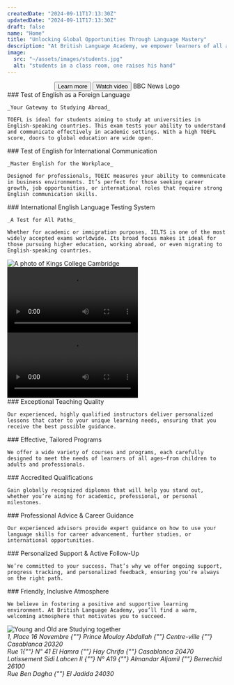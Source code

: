 ```yaml
---
createdDate: "2024-09-11T17:13:30Z"
updatedDate: "2024-09-11T17:13:30Z"
draft: false
name: "Home"
title: "Unlocking Global Opportunities Through Language Mastery"
description: "At British Language Academy, we empower learners of all ages with flexible programs and exceptional teaching. Whether improving language skills or preparing for exams, we’ve got you covered."
image:
  src: "~/assets/images/students.jpg"
  alt: "students in a class room, one raises his hand"
---
```




<Section
  mode="dark"
  align="center"
  type="grid"
  title={frontmatter.title}
  blurb={frontmatter.description}
  background={students}
  hero
>
  <Button slot="actions" type="link" href="#" icon-right="arrow-right" color="primary" size="base" rounded="lg">
    Learn more
  </Button>
  <Button
    slot="actions"
    type="link"
    href="#british-language-academy-a-legacy-of-language-mastery"
    icon-left="camera"
    color="secondary"
    size="base"
    rounded="lg"
  >
    Watch video
  </Button>
  <Icon
    slot="featured"
    name="bbc-news"
    class="h-12 mr-5 rtl:ml-5 last:mr-0 last:rtl:ml-0 mb-5 lg:mb-0 text-slate-400 hover:text-slate-300"
  >
    BBC News Logo
  </Icon>
  <Carousel />
</Section>

<Section class="bg-slate-100 dark:bg-slate-800" title="Achieve Your Language Goals with Global Certifications" blurb="At British Language Academy, we offer an extensive range of internationally recognized language exams, each designed to validate your English proficiency for academic, professional, or personal success.">
  <SectionItem slot="grid" icon-name="toefl" icon-color="secondary">
    ### Test of English as a Foreign Language

    _Your Gateway to Studying Abroad_

    TOEFL is ideal for students aiming to study at universities in English-speaking countries. This exam tests your ability to understand and communicate effectively in academic settings. With a high TOEFL score, doors to global education are wide open.

  </SectionItem>

  <SectionItem slot="grid" icon-name="toeic" icon-color="secondary">
    ### Test of English for International Communication

    _Master English for the Workplace_

    Designed for professionals, TOEIC measures your ability to communicate in business environments. It’s perfect for those seeking career growth, job opportunities, or international roles that require strong English communication skills.

  </SectionItem>

  <SectionItem slot="grid" icon-name="ielts" icon-color="secondary">
    ### International English Language Testing System

    _A Test for All Paths_

    Whether for academic or immigration purposes, IELTS is one of the most widely accepted exams worldwide. Its broad focus makes it ideal for those pursuing higher education, working abroad, or even migrating to English-speaking countries.

  </SectionItem>
</Section>

<Section
  type="grid"
  title="Accredited by the University of Cambridge"
  tagline="Setting the Standard for Excellence in Language Education"
  blurb="British Language Academy takes pride in being accredited by the prestigious University of Cambridge. Our diplomas are recognized internationally, ensuring that your qualifications stand out wherever you go. Cambridge's endorsement not only reflects the high standards of our programs but also guarantees that our learners receive world-class education, aligned with global expectations."
>
  <Image
    slot="items"
    class="w-full rounded-lg"
    src={cambridge}
    alt="A photo of Kings College Cambridge"
    widths={[240, 360, 480, 720, 1080]}
  />
</Section>

<Section
  class="bg-slate-100 dark:bg-slate-800"
  title="British Language Academy: A Legacy of Language Mastery"
  blurb="In this 4-minute BBC News feature from 2013, British Language Academy's rise to prominence as a trusted language institution is explored. With nearly a decade of dedication to helping learners excel, the Academy remains a leader in delivering world-class education and globally recognized certifications. Learn how the school's innovative methods, adaptable programs, and international credibility have shaped its lasting impact on students and professionals worldwide."
>
  <Video src={bbcNews} controls />
</Section>

<Section
  type="grid"
  title="Embark on a Life-Changing Teaching Adventure in Morocco"
  tagline="Volunteer with British Language Academy and Experience the Magic of Casablanca"
  blurb="Discover what it's like to be part of our volunteer teaching program. This video showcases the rewarding experience of working as a tandem partner, the cultural immersion opportunities, and the meaningful connections you'll make while helping students achieve their language goals."
>
  <Video
    slot="media"
    class="w-full rounded-lg"
    src={volunteerVideo}
    controls
  />

  <SectionItem>
    ### What You'll Do
    Work 18 hours per week as a tandem partner, helping students improve their English communication skills. Collaborate with our experienced teaching team and contribute to our mission of language excellence.
    
    ### What You'll Get
    Enjoy shared accommodation in the heart of Casablanca, lunch included on workdays, and three days off per week for exploration. Immerse yourself in Moroccan culture and connect with a community of international volunteers.
    
    ### Adventure Awaits
    Experience the magic of Morocco through our organized trips to Tangier & Chefchaouen, Fes, Merzouga & Sahara, Atlas Mountains, Ait Ben Haddou & Ouarzazate, Marrakesh, and Agadir & Essaouira.
  </SectionItem>
</Section>

<Section class="bg-slate-100 dark:bg-slate-800"
  title="Why British Language Academy is Your Best Choice"
  tagline="Where Language Learning Meets Success">
  <SectionItem slot="grid" icon-name="graduation-cap" wrapper-class="w-16 h-16 rounded-full bg-primary-500/20" icon-class="p-2 text-primary">
    ### Exceptional Teaching Quality

    Our experienced, highly qualified instructors deliver personalized lessons that cater to your unique learning needs, ensuring that you receive the best possible guidance.

  </SectionItem>

  <SectionItem slot="grid" icon-name="clipboard-check" wrapper-class="w-16 h-16 rounded-full bg-primary-500/20" icon-class="p-2 text-primary">
    ### Effective, Tailored Programs

    We offer a wide variety of courses and programs, each carefully designed to meet the needs of learners of all ages—from children to adults and professionals.

  </SectionItem>
  <SectionItem slot="grid" icon-name="award" wrapper-class="w-16 h-16 rounded-full bg-primary-500/20" icon-class="p-2 text-primary">
    ### Accredited Qualifications

    Gain globally recognized diplomas that will help you stand out, whether you’re aiming for academic, professional, or personal milestones.

  </SectionItem>
  <SectionItem slot="grid" icon-name="briefcase" wrapper-class="w-16 h-16 rounded-full bg-primary-500/20" icon-class="p-2 text-primary">
    ### Professional Advice & Career Guidance

    Our experienced advisors provide expert guidance on how to use your language skills for career advancement, further studies, or international opportunities.

  </SectionItem>
  <SectionItem slot="grid" icon-name="heart" wrapper-class="w-16 h-16 rounded-full bg-primary-500/20" icon-class="p-2 text-primary">
    ### Personalized Support & Active Follow-Up

    We’re committed to your success. That’s why we offer ongoing support, progress tracking, and personalized feedback, ensuring you’re always on the right path.

  </SectionItem>
  <SectionItem slot="grid" icon-name="face-grin" wrapper-class="w-16 h-16 rounded-full bg-primary-500/20" icon-class="p-2 text-primary">
    ### Friendly, Inclusive Atmosphere

    We believe in fostering a positive and supportive learning environment. At British Language Academy, you’ll find a warm, welcoming atmosphere that motivates you to succeed.

  </SectionItem>
</Section>

<Section
  type="grid"
  title="Flexible Courses for Everyone"
  tagline="Designed for Children, Teens, Adults, and Professionals"
  blurb="No matter your age or goals, British Language Academy offers a wide range of programs tailored to meet your specific needs. From foundational language skills for children to advanced business communication for professionals, we provide the right learning path for everyone."
>
  <Image
    slot="items"
    class="w-full order-first rounded-lg"
    src={youngAndOld}
    alt="Young and Old are Studying together"
    widths={[240, 360, 480, 720, 1080]}
  />
</Section>

<Section
  class="bg-slate-100 dark:bg-slate-800"
  title="Our Locations"
  tagline="Your language goals, within reach. Learn English across Morocco."
  grid-cols="2"
>
  <Address title="Casablanca (Centre Ville)" slot="grid" link="https://maps.app.goo.gl/XHUhWx4foWjhg81q8">
    1, Place 16 Novembre
    {""}
    Prince Moulay Abdallah
    {""}
    Centre-ville
    {""}
    Casablanca 20320
  </Address>
  <Address title="Casablanca (Hay Chrifa)" slot="grid" link="https://maps.app.goo.gl/ewDeLDsXQq8E5GYy9">
    Rue 1{""}
    N" 41 El Hamra
    {""}
    Hay Chrifa
    {""}
    Casablanca 20470
  </Address>
  <Address title="Berrechid" slot="grid" link="https://maps.app.goo.gl/jsRzWTyNu9vUEoKM6">
    Lotissement Sidi Lahcen II
    {""}
    N° A19
    {""}
    Almandar Aljamil
    {""}
    Berrechid 26100
  </Address>
  <Address title="El Jadida" slot="grid" link="https://maps.app.goo.gl/FqFJBoLMi3y1qxKa9">
    Rue Ben Dagha
    {""}
    El Jadida 24030
  </Address>
</Section>
